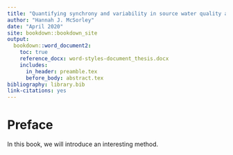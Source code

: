 ```yaml
--- 
title: "Quantifying synchrony and variability in source water quality across a relatively undisturbed nested catchment: contributions to characterizing a protected water supply area to better understand how forest management strategies influence drinking water treatability and outcomes"
author: "Hannah J. McSorley"
date: "April 2020"
site: bookdown::bookdown_site
output:
  bookdown::word_document2:
    toc: true
    reference_docx: word-styles-document_thesis.docx
    includes:
      in_header: preamble.tex
      before_body: abstract.tex
bibliography: library.bib 
link-citations: yes
---
```



# Preface {-}

In this book, we will introduce an interesting
method.